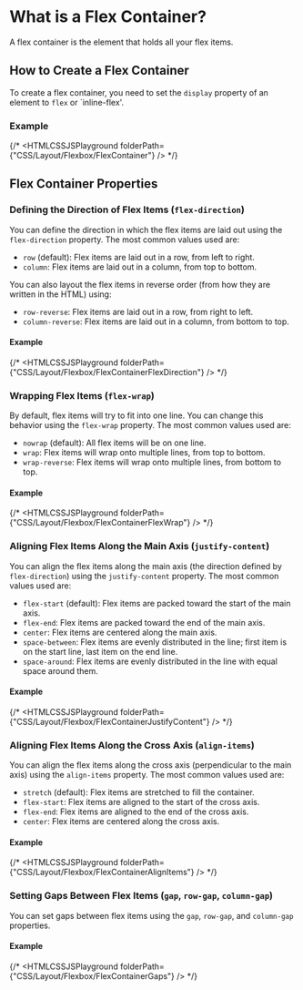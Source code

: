 # What is a Flex Container?
A flex container is the element that holds all your flex items. 

## How to Create a Flex Container
To create a flex container, you need to set the `display` property of an element to `flex` or `inline-flex'.

### Example
{/* <HTMLCSSJSPlayground folderPath={"CSS/Layout/Flexbox/FlexContainer"} /> */}

## Flex Container Properties

### Defining the Direction of Flex Items (`flex-direction`)
You can define the direction in which the flex items are laid out using the `flex-direction` property. The most common values used are:
- `row` (default): Flex items are laid out in a row, from left to right.
- `column`: Flex items are laid out in a column, from top to bottom.

You can also layout the flex items in reverse order (from how they are written in the HTML) using:
- `row-reverse`: Flex items are laid out in a row, from right to left.
- `column-reverse`: Flex items are laid out in a column, from bottom to top.
#### Example
{/* <HTMLCSSJSPlayground folderPath={"CSS/Layout/Flexbox/FlexContainerFlexDirection"} /> */}

### Wrapping Flex Items (`flex-wrap`)
By default, flex items will try to fit into one line. You can change this behavior using the `flex-wrap` property. The most common values used are:
- `nowrap` (default): All flex items will be on one line.
- `wrap`: Flex items will wrap onto multiple lines, from top to bottom.
- `wrap-reverse`: Flex items will wrap onto multiple lines, from bottom to top.
#### Example
{/* <HTMLCSSJSPlayground folderPath={"CSS/Layout/Flexbox/FlexContainerFlexWrap"} /> */}

### Aligning Flex Items Along the Main Axis (`justify-content`)
You can align the flex items along the main axis (the direction defined by `flex-direction`) using the `justify-content` property. The most common values used are:
- `flex-start` (default): Flex items are packed toward the start of the main axis.
- `flex-end`: Flex items are packed toward the end of the main axis.
- `center`: Flex items are centered along the main axis.
- `space-between`: Flex items are evenly distributed in the line; first item is on the start line, last item on the end line.
- `space-around`: Flex items are evenly distributed in the line with equal space around them.
#### Example
{/* <HTMLCSSJSPlayground folderPath={"CSS/Layout/Flexbox/FlexContainerJustifyContent"} /> */}

### Aligning Flex Items Along the Cross Axis (`align-items`)
You can align the flex items along the cross axis (perpendicular to the main axis) using the `align-items` property. The most common values used are:
- `stretch` (default): Flex items are stretched to fill the container.
- `flex-start`: Flex items are aligned to the start of the cross axis.
- `flex-end`: Flex items are aligned to the end of the cross axis.
- `center`: Flex items are centered along the cross axis.

#### Example
{/* <HTMLCSSJSPlayground folderPath={"CSS/Layout/Flexbox/FlexContainerAlignItems"} /> */}

### Setting Gaps Between Flex Items (`gap`, `row-gap`, `column-gap`)
You can set gaps between flex items using the `gap`, `row-gap`, and `column-gap` properties.
#### Example
{/* <HTMLCSSJSPlayground folderPath={"CSS/Layout/Flexbox/FlexContainerGaps"} /> */}
